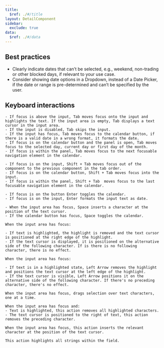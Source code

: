 ```yaml
---
title:
  $ref: ./#/title
layout: DetailComponent
sidebar:
  exclude: true
data:
  $ref: ./#/data
---
```


## Best practices

- Clearly indicate dates that can’t be selected, e.g., weekend, non-trading or other blocked days, if relevant to your use case.
- Consider showing date options in a Dropdown, instead of a Date Picker, if the date or range is pre-determined and can’t be specified by the user.

## Keyboard interactions

<KeyboardControls>
  <KeyboardControl keyOrCombos="Tab">

    - If focus is above the input, Tab moves focus onto the input and highlights the text. If the input area is empty, Tab displays a text cursor in the input area.
    - If the input is disabled, Tab skips the input.
    - If the input has focus, Tab moves focus to the calendar button, if there is a valid date in a wrong format, it formats the date.
    - If focus is on the calendar button and the panel is open, Tab moves focus to the selected day, current day or first day of the month.
    - If focus is within the panel, Tab moves focus to the next focusable navigation element in the calendar.

  </KeyboardControl>
  <KeyboardControl keyOrCombos="Shift + Tab">

    - If focus is on the input, Shift + Tab moves focus out of the component to the previous component in the tab order.
    - If focus is on the calendar button, Shift + Tab moves focus into the input.
    - If focus is within the panel, Shift + Tab  moves focus to the last focusable navigation element in the calendar.

  </KeyboardControl>
  <KeyboardControl keyOrCombos="Enter">

    - If focus is on the button Enter toggles the calendar.
    - If focus is on the input, Enter formats the input text as date.

  </KeyboardControl>
  <KeyboardControl keyOrCombos="Space">

    - When the input area has focus, Space inserts a character at the position of the text cursor.
    - If the calendar button has focus, Space toggles the calendar.

  </KeyboardControl>
  <KeyboardControl keyOrCombos="Right Arrow">

    When the input area has focus:

    - If text is highlighted, the highlight is removed and the text cursor is positioned at the right edge of the highlight.
    - If the text cursor is displayed, it is positioned on the alternative side of the following character. If is there is no following character, there is no effect.

  </KeyboardControl>
  <KeyboardControl keyOrCombos="Left Arrow">

    When the input area has focus:

    - If text is in a highlighted state, Left Arrow removes the highlight and positions the text cursor at the left edge of the highlight.
    - If the text cursor is visible, Left Arrow positions it on the alternative side of the following character. If there's no preceding character, there's no effect.

  </KeyboardControl>
  <KeyboardControl keyOrCombos="Shift + Left Arrow / Shift + Right Arrow">

    When the input area has focus, drags selection over text characters, one at a time.

  </KeyboardControl>
  <KeyboardControl keyOrCombos="Backspace">

    When the input area has focus and:
    - Text is highlighted, this action removes all highlighted characters.
    - The text cursor is positioned to the right of text, this action removes the preceding character.

  </KeyboardControl>
  <KeyboardControl keyOrCombos="Alphanumeric/Special keys">

    When the input area has focus, this action inserts the relevant character at the position of the text cursor.

  </KeyboardControl>
  <KeyboardControl keyOrCombos="Control + A / Command + A">

    This action highlights all strings within the field.

  </KeyboardControl>
</KeyboardControls>
